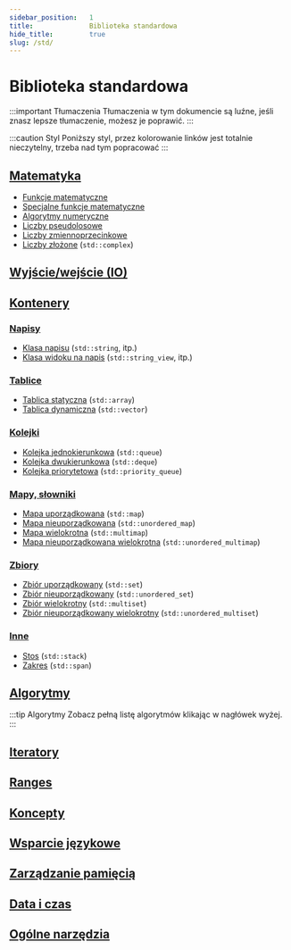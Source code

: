 ```yaml
---
sidebar_position:	1
title:				Biblioteka standardowa
hide_title:			true
slug: /std/
---
```



<NotFinished />

# Biblioteka standardowa

:::important Tłumaczenia
Tłumaczenia w tym dokumencie są luźne, jeśli znasz lepsze tłumaczenie,
możesz je poprawić.
:::

:::caution Styl
Poniższy styl, przez kolorowanie linków jest totalnie nieczytelny,
trzeba nad tym popracować
:::

## [Matematyka](math)

- [Funkcje matematyczne](math/functions)
- [Specjalne funkcje matematyczne](math/special-functions)
- [Algorytmy numeryczne](math/numeric-algorithms)
- [Liczby pseudolosowe](math/random)
- [Liczby zmiennoprzecinkowe](math/floating-points)
- [Liczby złożone](math/complex) (`std::complex`)

## [Wyjście/wejście (IO)](io)

## [Kontenery](containers)

### [Napisy](containers/strings)

- [Klasa napisu](containers/strings/string) (`std::string`, itp.)
- [Klasa widoku na napis](containers/strings/string_view) (`std::string_view`, itp.)

### [Tablice](containers/arrays)

- [Tablica statyczna](containers/arrays/array) (`std::array`)
- [Tablica dynamiczna](containers/arrays/vector) (`std::vector`)

### [Kolejki](containers/queues)

- [Kolejka jednokierunkowa](containers/queues/queue) (`std::queue`)
- [Kolejka dwukierunkowa](containers/queues/deque) (`std::deque`)
- [Kolejka priorytetowa](containers/queues/priority_queue) (`std::priority_queue`)

### [Mapy, słowniki](containers/maps)

- [Mapa uporządkowana](containers/maps/map) (`std::map`)
- [Mapa nieuporządkowana](containers/maps/unordered_map) (`std::unordered_map`)
- [Mapa wielokrotna](containers/maps/multimap) (`std::multimap`)
- [Mapa nieuporządkowana wielokrotna](containers/maps/unordered_multimap) (`std::unordered_multimap`)

### [Zbiory](containers/sets)

- [Zbiór uporządkowany](containers/sets/set) (`std::set`)
- [Zbiór nieuporządkowany](containers/sets/unordered_set) (`std::unordered_set`)
- [Zbiór wielokrotny](containers/sets/multiset) (`std::multiset`)
- [Zbiór nieuporządkowany wielokrotny](containers/sets/unordered_multiset) (`std::unordered_multiset`)

### [Inne](containers/other)

- [Stos](containers/other/stack) (`std::stack`)
- [Zakres](containers/other/span) (`std::span`)

## [Algorytmy](algo)

:::tip Algorytmy
Zobacz pełną listę algorytmów klikając w nagłówek wyżej.
:::

## [Iteratory](iterators)

## [Ranges](ranges)

## [Koncepty](concepts)

## [Wsparcie językowe](lang-support)

## [Zarządzanie pamięcią](memory)

## [Data i czas](date-time)

## [Ogólne narzędzia](utility)
